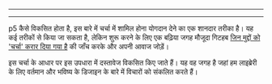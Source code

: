 
  ---
  
  ---
  p5 कैसे विकसित होता है, इस बारे में चर्चा में शामिल होना योगदान देने का एक शानदार तरीका है। यह कई तरीकों से किया जा सकता है, लेकिन शुरू करने के लिए एक बढ़िया जगह मौजूदा गिटहब [जिन मुद्दों को 'चर्चा' करार दिया गया है](https://github.com/processing/p5.js/labels/discubion) की जाँच करके और अपनी आवाज जोड़ें।

इस चर्चा के आधार पर इस उपधारा में दस्तावेज विकसित किए जाते हैं। यह वह जगह है जहां हम लाइब्रेरी के लिए वर्तमान और भविष्य के डिजाइन के बारे में विचारों को संकलित करते हैं।
  